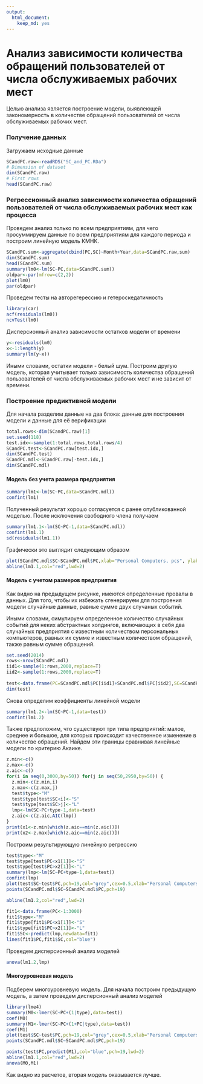 ```yaml
---
output:
  html_document:
    keep_md: yes
---
```

Анализ зависимости количества обращений пользователей от числа обслуживаемых рабочих мест
========================================================


Целью анализа является построение модели, выявлеющей закономерность в количестве обращений пользователей от числа обслуживаемых рабочих мест.

### Получение данных

Загружаем исходные данные
```r
SCandPC.raw<-readRDS("SC_and_PC.RDa")
# Dimension of dataset
dim(SCandPC.raw)
# First rows
head(SCandPC.raw)
```

### Регрессионный анализ зависимости количества обращений пользователей от числа обслуживаемых рабочих мест как процесса

Проведем анализ только по всем предприятиям, для чего просуммируем данные по всем предприятиям для каждого периода и построим линейную модель КМНК.

```r
SCandPC.sum<-aggregate(cbind(PC,SC)~Month+Year,data=SCandPC.raw,sum)
dim(SCandPC.sum)
head(SCandPC.sum)
summary(lm0<-lm(SC~PC,data=SCandPC.sum))
oldpar<-par(mfrow=c(2,2))
plot(lm0)
par(oldpar)

```

Проведем тесты  на авторегерессию и гетероскедатичность

```r
library(car)
acf(residuals(lm0))
ncvTest(lm0)
```


Дисперсионный анализ зависимости остатков модели от времени

```r
y<-residuals(lm0)
x<-1:length(y)
summary(lm(y~x))

```

Иными словами, остатки модели - белый шум. Построим другую модель, которая учитывает только зависимость количества обращений пользователей от числа обслуживаемых рабочих мест и не зависит от времени.

### Построение предиктивной модели

Для начала разделим данные на два блока: данные для построения модели и данные для её верификации

```r
total.rows<-dim(SCandPC.raw)[1]
set.seed(118)
test.idx<-sample(1:total.rows,total.rows/4)
SCandPC.test<-SCandPC.raw[test.idx,]
dim(SCandPC.test)
SCandPC.mdl<-SCandPC.raw[-test.idx,]
dim(SCandPC.mdl)
```

#### Модель без учета размера предприятия

```r
summary(lm1<-lm(SC~PC,data=SCandPC.mdl))
confint(lm1)

```

Полученный результат хорошо согласуется с ранее опубликованной моделью. После исключения свободного члена получаем

```r
summary(lm1.1<-lm(SC~PC-1,data=SCandPC.mdl))
confint(lm1.1)
sd(residuals(lm1.1))
```

Графичеcки это выглядит следующим образом

```r
plot(SCandPC.mdl$SC~SCandPC.mdl$PC,xlab="Personal Computers, pcs", ylab="Service calls, pcs",main="Number of service calls by the number of computers",pch=19)
abline(lm1.1,col="red",lwd=2)
```


#### Модель c учетом размеров предприятия

Как видно на предыдущем рисунке, имеются определенные провалы в данных. Для того, чтобы их избежать сгенерируем для построения модели случайные данные, равные сумме двух случаных событий.

Иными словами, симулируем определенное количество случайных событий для неких абстрактных холдингов, включающих в себя два случайных предприятия с известным количеством персональных компьютеров, равных их сумме и известным количеством обращений, также равным сумме обращений.

```r
set.seed(2014)
rows<-nrow(SCandPC.mdl)
iid1<-sample(1:rows,2000,replace=T)
iid2<-sample(1:rows,2000,replace=T)
 
test<-data.frame(PC=SCandPC.mdl$PC[iid1]+SCandPC.mdl$PC[iid2],SC=SCandPC.mdl$SC[iid1]+SCandPC.mdl$SC[iid2])
dim(test)
```
Снова определим коэффициенты линейной модели

```r
summary(lm1.2<-lm(SC~PC-1,data=test))
confint(lm1.2)

```

Также предположим, что существуют три типа предприятий: малое, среднее и большое, для которых происходит качественное изменение в количестве обращений. Найдем эти границы сравнивая линейные модели по критерию Акаике.

```r
z.min<-c()
z.max<-c()
z.aic<-c()
for(i in seq(0,3000,by=50)) for(j in seq(50,2950,by=50)) {
  z.min<-c(z.min,i)  
  z.max<-c(z.max,j) 
  test$type<-"M"
  test$type[test$SC<i]<-"S"
  test$type[test$SC>j]<-"L"
  lmp<-lm(SC~PC+type-1,data=test)
  z.aic<-c(z.aic,AIC(lmp))
}
print(x1<-z.min[which(z.aic==min(z.aic))])
print(x2<-z.max[which(z.aic==min(z.aic))])

```

Построим результирующую линейную регрессию

```r
test$type<-"M"
test$type[test$PC<x1[1]]<-"S"
test$type[test$PC>x2[1]]<-"L"
summary(lmp<-lm(SC~PC+type-1,data=test))
confint(lmp) 
plot(test$SC~test$PC,pch=19,col="grey",cex=0.5,xlab="Personal Computers, pcs", ylab="Service calls, pcs",main="Number of service calls by the number of computers")
points(SCandPC.mdl$SC~SCandPC.mdl$PC,pch=19)

abline(lm1.2,col="red",lwd=2)

fit1<-data.frame(PC<-1:3000)
fit1$type<-"M"
fit1$type[fit1$PC<x1[1]]<-"S"
fit1$type[fit1$PC>x2[1]]<-"L"
fit1$SC<-predict(lmp,newdata=fit1)
lines(fit1$PC,fit1$SC,col="blue")
```

Проведем дисперсионный анализ моделей

```r
anova(lm1.2,lmp)

```

#### Многоуровневая модель

Подберем многоуровневую модель. Для начала построим предыдущую модель, а затем  проведем дисперсионный анализ моделей

```r
library(lme4)
summary(M0<-lmer(SC~PC+(1|type),data=test))
coef(M0)
summary(M1<-lmer(SC~PC+(1+PC|type),data=test))
coef(M1)
plot(test$SC~test$PC,pch=19,col="grey",cex=0.5,xlab="Personal Computers, pcs", ylab="Service calls, pcs",main="Number of service calls by the number of computers")
points(SCandPC.mdl$SC~SCandPC.mdl$PC,pch=19)

points(test$PC,predict(M1),col="blue",pch=19,lwd=2)
abline(lm1.1,col="red",lwd=2)
anova(M0,M1)
```

Как видно из расчетов, вторая модель оказывается лучше.